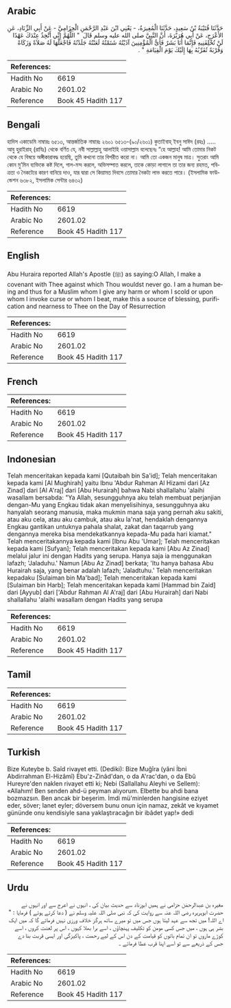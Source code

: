 ## Arabic


<div dir="rtl" lang="ar" style={{fontSize:'larger',backgroundColor:'#f8f9fa',padding:20}}>
حَدَّثَنَا قُتَيْبَةُ بْنُ سَعِيدٍ، حَدَّثَنَا الْمُغِيرَةُ، - يَعْنِي ابْنَ عَبْدِ الرَّحْمَنِ الْحِزَامِيَّ - عَنْ أَبِي الزِّنَادِ، عَنِ الأَعْرَجِ، عَنْ أَبِي هُرَيْرَةَ، أَنَّ النَّبِيَّ صلى الله عليه وسلم قَالَ ‏ "‏ اللَّهُمَّ إِنِّي أَتَّخِذُ عِنْدَكَ عَهْدًا لَنْ تُخْلِفَنِيهِ فَإِنَّمَا أَنَا بَشَرٌ فَأَىُّ الْمُؤْمِنِينَ آذَيْتُهُ شَتَمْتُهُ لَعَنْتُهُ جَلَدْتُهُ فَاجْعَلْهَا لَهُ صَلاَةً وَزَكَاةً وَقُرْبَةً تُقَرِّبُهُ بِهَا إِلَيْكَ يَوْمَ الْقِيَامَةِ ‏"‏ ‏.‏
</div>
<div style={{backgroundColor:'#f8f9fa',padding:20, marginBottom: 10}}><table> <thead> <tr> <th>References:</th> <th></th> </tr> </thead> <tbody><tr><td>Hadith No</td><td>6619</td></tr><tr><td>Arabic No</td><td>2601.02</td></tr><tr><td>Reference</td><td>Book 45 Hadith 117</td></tr></tbody></table></div>

## Bengali


<div dir="ltr" lang="bn" style={{fontSize:'larger',backgroundColor:'#f8f9fa',padding:20}}>
হাদিস একাডেমি নাম্বারঃ ৬৫১৩, আন্তর্জাতিক নাম্বারঃ ২৬০১ ৬৫১৩-(৯০/২৬০১) কুতাইবাহ্ ইবনু সাঈদ (রহঃ) ..... আবু হুরাইরাহ্ (রাযিঃ) থেকে বর্ণিত যে, নবী সাল্লাল্লাহু আলাইহি ওয়াসাল্লাম বলেছেনঃ “হে আল্লাহ! আমি তোমার নিকট থেকে যে বিষয়ে অঙ্গীকারাবদ্ধ হয়েছি, তুমি কখনো তার বিপরীত করো না। আমি তো একজন মানুষ মাত্র। সুতরাং আমি কোন মু’মিন ব্যক্তিকে কষ্ট দিলে, গাল-মন্দ করলে, অভিসম্পাত করলে, তাকে কোড়া লাগালে তা তার জন্য রহমত, পবিত্রতা ও নৈকট্যের কারণ বানিয়ে দাও, যার দ্বারা সে কিয়ামত দিবসে তোমার নৈকট্য লাভ করতে পারে। (ইসলামিক ফাউন্ডেশন ৬৩৮২, ইসলামিক সেন্টার ৬৪৩২)
</div>
<div style={{backgroundColor:'#f8f9fa',padding:20, marginBottom: 10}}><table> <thead> <tr> <th>References:</th> <th></th> </tr> </thead> <tbody><tr><td>Hadith No</td><td>6619</td></tr><tr><td>Arabic No</td><td>2601.02</td></tr><tr><td>Reference</td><td>Book 45 Hadith 117</td></tr></tbody></table></div>

## English


<div dir="ltr" lang="en" style={{fontSize:'larger',backgroundColor:'#f8f9fa',padding:20}}>
Abu Huraira reported Allah's Apostle (ﷺ) as saying:O Allah, I make a covenant with Thee against which Thou wouldst never go. I am a human being and thus for a Muslim whom I give any harm or whom I scold or upon whom I invoke curse or whom I beat, make this a source of blessing, purification and nearness to Thee on the Day of Resurrection
</div>
<div style={{backgroundColor:'#f8f9fa',padding:20, marginBottom: 10}}><table> <thead> <tr> <th>References:</th> <th></th> </tr> </thead> <tbody><tr><td>Hadith No</td><td>6619</td></tr><tr><td>Arabic No</td><td>2601.02</td></tr><tr><td>Reference</td><td>Book 45 Hadith 117</td></tr></tbody></table></div>

## French


<div dir="ltr" lang="fr" style={{fontSize:'larger',backgroundColor:'#f8f9fa',padding:20}}>

</div>
<div style={{backgroundColor:'#f8f9fa',padding:20, marginBottom: 10}}><table> <thead> <tr> <th>References:</th> <th></th> </tr> </thead> <tbody><tr><td>Hadith No</td><td>6619</td></tr><tr><td>Arabic No</td><td>2601.02</td></tr><tr><td>Reference</td><td>Book 45 Hadith 117</td></tr></tbody></table></div>

## Indonesian


<div dir="ltr" lang="id" style={{fontSize:'larger',backgroundColor:'#f8f9fa',padding:20}}>
Telah menceritakan kepada kami [Qutaibah bin Sa'id]; Telah menceritakan kepada kami [Al Mughirah] yaitu Ibnu 'Abdur Rahman Al Hizami dari [Az Zinad] dari [Al A'raj] dari [Abu Hurairah] bahwa Nabi shallallahu 'alaihi wasallam bersabda: "Ya Allah, sesungguhnya aku telah membuat perjanjian dengan-Mu yang Engkau tidak akan menyelisihinya, sesungguhnya aku hanyalah seorang manusia, maka mukmin mana saja yang pernah aku sakiti, atau aku cela, atau aku cambuk, atau aku la'nat, hendaklah dengannya Engkau gantikan untuknya pahala shalat, zakat dan taqarrub yang dengannya mereka bisa mendekatkannya kepada-Mu pada hari kiamat." Telah menceritakannya kepada kami [Ibnu Abu 'Umar]; Telah menceritakan kepada kami [Sufyan]; Telah menceritakan kepada kami [Abu Az Zinad] melalui jalur ini dengan Hadits yang serupa. Hanya saja ia menggunakan lafazh; 'Jaladuhu.' Namun [Abu Az Zinad] berkata; 'Itu hanya bahasa Abu Hurairah saja, yang benar adalah lafazh; 'Jaladtuhu.' Telah menceritakan kepadaku [Sulaiman bin Ma'bad]; Telah menceritakan kepada kami [Sulaiman bin Harb]; Telah menceritakan kepada kami [Hammad bin Zaid] dari [Ayyub] dari ['Abdur Rahman Al A'raj] dari [Abu Hurairah] dari Nabi shallallahu 'alaihi wasallam dengan Hadits yang serupa
</div>
<div style={{backgroundColor:'#f8f9fa',padding:20, marginBottom: 10}}><table> <thead> <tr> <th>References:</th> <th></th> </tr> </thead> <tbody><tr><td>Hadith No</td><td>6619</td></tr><tr><td>Arabic No</td><td>2601.02</td></tr><tr><td>Reference</td><td>Book 45 Hadith 117</td></tr></tbody></table></div>

## Tamil


<div dir="ltr" lang="ta" style={{fontSize:'larger',backgroundColor:'#f8f9fa',padding:20}}>

</div>
<div style={{backgroundColor:'#f8f9fa',padding:20, marginBottom: 10}}><table> <thead> <tr> <th>References:</th> <th></th> </tr> </thead> <tbody><tr><td>Hadith No</td><td>6619</td></tr><tr><td>Arabic No</td><td>2601.02</td></tr><tr><td>Reference</td><td>Book 45 Hadith 117</td></tr></tbody></table></div>

## Turkish


<div dir="ltr" lang="tr" style={{fontSize:'larger',backgroundColor:'#f8f9fa',padding:20}}>
Bize Kuteybe b. Saîd rivayet etti. (Dediki): Bize Muğîra (yâni İbni Abdirrahman El-Hizâmî) Ebu'z-Zinâd'dan, o da A'rac'dan, o da Ebû Hureyre'den naklen rivayet etti ki; Nebi (Sallallahu Aleyhi ve Sellem): «Allahım! Ben senden ahd-ü peyman alıyorum. Elbette bu ahdi bana bozmazsın. Ben ancak bir beşerim. İmdi mü'minlerden hangisine eziyet eder, söver; lanet eyler; döversem bunu onun için namaz, zekât ve kıyamet gününde onu kendisiyle sana yaklaştıracağın bir ibâdet yap!» dedi
</div>
<div style={{backgroundColor:'#f8f9fa',padding:20, marginBottom: 10}}><table> <thead> <tr> <th>References:</th> <th></th> </tr> </thead> <tbody><tr><td>Hadith No</td><td>6619</td></tr><tr><td>Arabic No</td><td>2601.02</td></tr><tr><td>Reference</td><td>Book 45 Hadith 117</td></tr></tbody></table></div>

## Urdu


<div dir="rtl" lang="ur" style={{fontSize:'larger',backgroundColor:'#f8f9fa',padding:20}}>
مغیرہ بن عبدالرحمٰن حزامی نے ہمیں ابوزناد سے حدیث بیان کی ، انہوں نے اعرج سے اور انہوں نے حضرت ابوہریرہ رضی اللہ عنہ سے روایت کی کہ نبی صلی اللہ علیہ وسلم نے ( دعا کرتے ہوئے ) فرمایا : " اے اللہ! میں تجھ سے عہد لیتا ہوں جس میں تو میرے ساتھ ہرگز خلاف ورزی نہیں فرمائے گا کہ میں ایک بشر ہی ہوں ، میں جس کسی مومن کو تکلیف پہنچاؤں ، اسے برا بھلا کہوں ، اس پر لعنت کروں ، اسے کوڑے ماروں تو ان تمام باتوں کو قیامت کے دن اس کے لیے رحمت ، پاکیزگی اور ایسی قربت بنا دے جس کے ذریعے سے تو اسے اپنا قرب عطا فرمائے ۔
</div>
<div style={{backgroundColor:'#f8f9fa',padding:20, marginBottom: 10}}><table> <thead> <tr> <th>References:</th> <th></th> </tr> </thead> <tbody><tr><td>Hadith No</td><td>6619</td></tr><tr><td>Arabic No</td><td>2601.02</td></tr><tr><td>Reference</td><td>Book 45 Hadith 117</td></tr></tbody></table></div>